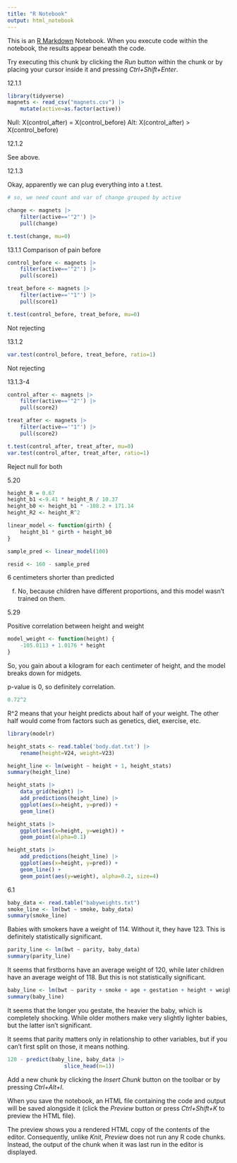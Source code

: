 ---
title: "R Notebook"
output: html_notebook
---

This is an [R Markdown](http://rmarkdown.rstudio.com) Notebook. When you execute code within the notebook, the results appear beneath the code. 

Try executing this chunk by clicking the *Run* button within the chunk or by placing your cursor inside it and pressing *Ctrl+Shift+Enter*. 

12.1.1
```{r}
library(tidyverse)
magnets <- read_csv("magnets.csv") |>
    mutate(active=as.factor(active))
```
Null: X(control_after) = X(control_before)
Alt: X(control_after) > X(control_before)

12.1.2

See above.

12.1.3

Okay, apparently we can plug everything into a t.test.


```{r}
# so, we need count and var of change grouped by active

change <- magnets |>
    filter(active=='"2"') |>
    pull(change)

t.test(change, mu=0)
```
13.1.1
Comparison of pain before
```{r}
control_before <- magnets |>
    filter(active=='"2"') |>
    pull(score1)

treat_before <- magnets |>
    filter(active=='"1"') |>
    pull(score1)

t.test(control_before, treat_before, mu=0)
```
Not rejecting

13.1.2

```{r}
var.test(control_before, treat_before, ratio=1)
```
Not rejecting

13.1.3-4
```{r}
control_after <- magnets |>
    filter(active=='"2"') |>
    pull(score2)

treat_after <- magnets |>
    filter(active=='"1"') |>
    pull(score2)

t.test(control_after, treat_after, mu=0)
var.test(control_after, treat_after, ratio=1)
```
Reject null for both

5.20

```{r}
height_R = 0.67
height_b1 <-9.41 * height_R / 10.37
height_b0 <- height_b1 * -108.2 + 171.14
height_R2 <- height_R^2

linear_model <- function(girth) {
    height_b1 * girth + height_b0
}

sample_pred <- linear_model(100)

resid <- 160 - sample_pred
```

6 centimeters shorter than predicted

f) No, because children have different proportions, and this model wasn't trained on them.

5.29

Positive correlation between height and weight

```{r}
model_weight <- function(height) {
    -105.0113 + 1.0176 * height
}
```

So, you gain about a kilogram for each centimeter of height, and the model breaks down for midgets.

p-value is 0, so definitely correlation.

```{r}
0.72^2
```
R^2 means that your height predicts about half of your weight. The other half would come from factors such as genetics, diet, exercise, etc.

```{r}
library(modelr)

height_stats <- read.table('body.dat.txt') |> 
    rename(height=V24, weight=V23)

height_line <- lm(weight ~ height + 1, height_stats)
summary(height_line)

height_stats |>
    data_grid(height) |>
    add_predictions(height_line) |>
    ggplot(aes(x=height, y=pred)) +
    geom_line()

height_stats |>
    ggplot(aes(x=height, y=weight)) +
    geom_point(alpha=0.1)

height_stats |>
    add_predictions(height_line) |>
    ggplot(aes(x=height, y=pred)) +
    geom_line() +
    geom_point(aes(y=weight), alpha=0.2, size=4)

```
6.1
```{r}
baby_data <- read.table("babyweights.txt")
smoke_line <- lm(bwt ~ smoke, baby_data)
summary(smoke_line)
```
Babies with smokers have a weight of 114. Without it, they have 123. This is definitely statistically significant.

```{r}
parity_line <- lm(bwt ~ parity, baby_data)
summary(parity_line)
```
It seems that firstborns have an average weight of 120, while later children have an average weight of 118. But this is not statistically significant.

```{r}
baby_line <- lm(bwt ~ parity + smoke + age + gestation + height + weight, baby_data)
summary(baby_line)
```
It seems that the longer you gestate, the heavier the baby, which is completely shocking.
While older mothers make very slightly lighter babies, but the latter isn't significant.

It seems that parity matters only in relationship to other variables, but if you can't first split on those, it means nothing.

```{r}
120 - predict(baby_line, baby_data |>
                  slice_head(n=1))

```


Add a new chunk by clicking the *Insert Chunk* button on the toolbar or by pressing *Ctrl+Alt+I*.

When you save the notebook, an HTML file containing the code and output will be saved alongside it (click the *Preview* button or press *Ctrl+Shift+K* to preview the HTML file).

The preview shows you a rendered HTML copy of the contents of the editor. Consequently, unlike *Knit*, *Preview* does not run any R code chunks. Instead, the output of the chunk when it was last run in the editor is displayed.
